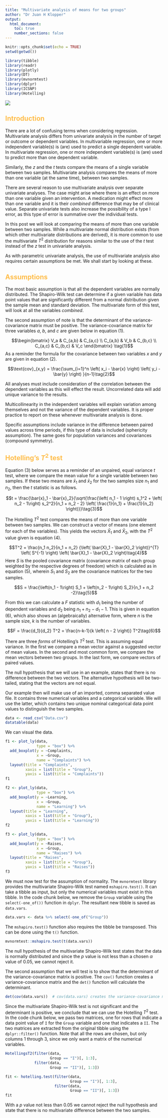 ---
title: "Multivariate analysis of means for two groups"
author: "Dr Juan H Klopper"
output:
  html_document:
    toc: true
    number_sections: false
---

```{r setup, include=FALSE}
knitr::opts_chunk$set(echo = TRUE)
setwd(getwd())
```

```{r Import libraries, message=FALSE, warning=FALSE}
library(tibble)
library(readr)
library(plotly)
library(DT)
library(mvnormtest)
library(dplyr)
library(ICSNP)
library(Hotelling)
```

<style type="text/css">
h1 {color:#1a2451;}
h2 {color:#ffbd4a;}
h3 {color:#1a2451;}
</style>

![](KRG elegant logo for light BG.png)

## Introduction

There are a lot of confusing terms when considering regression.  Multivariate analysis differs from univariate analysis in the number of target or outcome or dependent variables.  In multivariable regression, one or more independent variable(s) is (are) used to predict a single dependent variable.  In multivariate regression, one or more independent variable(s) is (are) used to predict more than one dependent variable.

Similarly, the _z_ and the _t_ tests compare the means of a single variable between two samples.  Multivariate analysis compares the means of more than one variable (at the same time), between two samples.

There are several reason to use multivariate analysis over separate univariate analyses.  The case might arise where there is an effect on more than one variable given an intervention.  A medication might effect more than one variable and it is their _combined_ difference that may be of clinical value.  Separate univariate tests also increase the possibility of a type I error, as this type of error is summative over the individual tests.

In this post we will look at comparing the means of more than one variable between two samples.  While a multivariate normal distribution exists (from which other multivariate distributions are derived), it is more common to use the multivariate $T^2$ distribution for reasons similar to the use of the _t_ test instead of the _z_ test in univariate analysis.

As with parametric univariate analysis, the use of multivariate analysis also requires certain assumptions be met.  We shall start by looking at these.

## Assumptions

The most basic assumption is that all the dependent variables are normally distributed.  The Shapiro-Wilk test can determine if a given variable has data point values that are significantly different from a normal distribution given the sample mean and standard deviation.  The multivariate form of this test, will look at all the variables _combined_.

The second assumption of note is that the determinant of the variance-covariance matrix must be positive.  The variance-covariance matrix for three variables _a_, _b_, and _c_ are given below in equation (1).

$$\begin{bmatrix} V_a & C_{a,b} & C_{a,c} \\ C_{a,b} & V_b  & C_{b,c} \\ C_{a,c} & C_{b,c} & V_c \end{bmatrix} \tag{1}$$
As a reminder the formula for the covariance between two variables _x_ and _y_ are given in equation (2).

$$\text{cov}_{x,y} = \frac{\sum_{i=1}^n \left( x_i - \bar{x}  \right) \left( y_i - \bar{y}  \right) }{n-1}\tag{2}$$

All analyses must include consideration of the correlation between the dependent variables as this will effect the result.  Uncorrelated data will add unique variance to the results.

Multicollinearity in the independent variables will explain variation among themselves and not the variance of the dependent variables.  It is proper practice to report on these whenever multivariate analysis is done.

Specific assumptions include variance in the difference between paired values across time periods, if this type of data is included (sphericity assumption).  The same goes for population variances and covariances (compound symmetry).

## Hotelling's $T^2$ test

Equation (3) below serves as a reminder of an unpaired, equal variance _t_ test, where we compare the mean value for a single variable between two samples.  If these two means are $\bar{x}_1$ and $\bar{x}_2$ for the two samples size $n_1$ and $n_2$, then the _t_ statistic is as follows.

$$t = \frac{\bar{x}_1 - \bar{x}_2}{\sqrt{\frac{\left( n_1 - 1 \right) s_1^2 + \left( n_2  - 1\right) s_2^2}{n_1 + n_2 - 2} \left( \frac{1}{n_1} + \frac{1}{n_2} \right)}}\tag{3}$$

The Hotelling $T^2$ test compares the means of more than one variable between two samples.  We can construct a vector of means (one element for each of the variables).  This yields the vectors $\bar{X}_1$ and $\bar{X}_2$, with the $T^2$ value given is equation (4).

$$T^2 = \frac{n_1 n_2}{n_1 + n_2} {\left( \bar{X}_1 - \bar{X}_2  \right)}^{T} \left(  S^{-1} \right)  \left( \bar{X}_1 - \bar{X}_2  \right)\tag{4}$$
Here $S$ is the pooled covariance matrix (covariance matrix of each group weighted by the respective degrees of freedom) which is calculated as in equation (5), wherein $S_1$ and $S_2$ are the covariance matrices for the two samples.

$$S = \frac{\left(n_1 - 1\right) S_1 + \left(n_2 - 1\right) S_2}{n_1 + n_2 -2}\tag{5}$$

From this we can calculate a _F_ statistic with $d_1$ being the number of dependent variables and $d_2$ being $n_1 + n_2 - d_1 - 1$.  This is given in equation (6), which also shows an (algebraically) alternative form, where _n_ is the sample size, _k_ is the number of variables.

$$F = \frac{d_1}{d_2} T^2 = \frac{n-k-1}{k \left( n - 2 \right)} T^2\tag{6}$$

There are three _forms_ of Hotelling's $T^2$ test.  This is assuming equal variance.  In the first we compare a mean vector against a suggested vector of mean values.  In the second and most common form, we compare the mean vectors between two groups.  In the last form, we compare vectors of paired values.

The null hypothesis that we will use in an example, states that there is no difference between the two vectors.  The alternative hypothesis will be two-tailed, stating that the vectors are not equal.

Our example then will make use of an imported, comma separated value file.  It contains three numerical variables and a categorical variable.  We will use the latter, which contains two unique nominal categorical data point values to distinguish the two samples.

```{r Data import, message=FALSE, warning=FALSE}
data <- read_csv("Data.csv")
datatable(data)
```

We can visual the data.

```{r Data visualization of complaints, message=FALSE, warning=FALSE}
f1 <- plot_ly(data,
              type = "box") %>% 
  add_boxplot(y = ~Complaints,
              x = ~Group,
              name = "Complaints") %>% 
  layout(title = "Complaints",
         xaxis = list(title = "Group"),
         yaxis = list(title = "Complaints"))
f1
```

```{r Data visualization of learning, message=FALSE, warning=FALSE}
f2 <- plot_ly(data,
              type = "box") %>% 
  add_boxplot(y = ~Learning,
              x = ~Group,
              name = "Learning") %>% 
  layout(title = "Learning",
         xaxis = list(title = "Group"),
         yaxis = list(title = "Learning"))
f2
```

```{r Data visualization of raises, message=FALSE, warning=FALSE}
f3 <- plot_ly(data,
              type = "box") %>% 
  add_boxplot(y = ~Raises,
              x = ~Group,
              name = "Raises") %>% 
  layout(title = "Raises",
         xaxis = list(title = "Group"),
         yaxis = list(title = "Raises"))
f3
```

We must now test for the assumption of normality.  The `mvnormtest` library provides the multivariate Shapiro-Wilk test named `mshapiro.test()`.  It can take a tibble as input, but only the numerical variables must exist in this tibble.  In the code chunk below, we remove the `Group` variable using the `select(-one_of())` function in `dplyr`.  The resultant new tibble is saved as `data.vars`.

```{r Remove the Group variable}
data.vars <- data %>% select(-one_of("Group"))
```

The `mshapiro.test()` function also requires the tibble be transposed.  This can be done using the `t()` function.

```{r Shapiro-Wilk test}
mvnormtest::mshapiro.test(t(data.vars))
```

The null hypothesis of the multivariate Shapiro-Wilk test states that the data is normally distributed and since the _p_ value is not less than a chosen $\alpha$ value of $0.05$, we cannot reject it.

The second assumption that we will test is to show that the determinant of the variance-covariance matrix is positive.  The `cov()` function creates a variance-covariance matrix and the `det()` function will calculate the determinant.

```{r Determinant of variance-covariance matrix}
det(cov(data.vars))  # cov(data.vars) creates the variance-covariance matrix
```

Since the multivariate Shapiro-Wilk test is not significant and the determinant is positive, we conclude that we can use the Hotelling $T^2$ test.  In the code chunk below, we pass two matrices, one for rows that indicate a data point value of `I` for the `Group` variable and one that indicates a `II`.  The two matrices are extracted from the original tibble using the `dplyr::filter()` function.  Note that all the rows are chosen, but only columns $1$ through $3$, since we only want a matrix of the numerical variables.

```{r Hotelling using the ICSNP library}
HotellingsT2(filter(data,
                    Group == "I")[, 1:3],
             filter(data,
                    Group == "II")[, 1:3])
```

```{r hotelling test using the Hotelling library}
fit <- hotelling.test(filter(data,
                             Group == "I")[, 1:3],
                      filter(data,
                             Group == "II")[, 1:3])
fit
```

With a _p_ value not less than $0.05$ we cannot reject the null hypothesis and state that there is no multivariate difference between the two samples.


